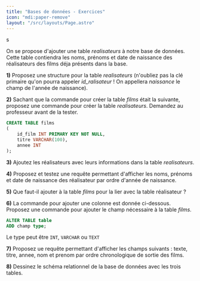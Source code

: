 ```yaml
---
title: "Bases de données - Exercices"
icon: "mdi:paper-remove"
layout: "/src/layouts/Page.astro"
---
```

s

On se propose d'ajouter une table _realisateurs_ à notre base de données.
Cette table contiendra les noms, prénoms et date de naissance des réalisateurs
des films déja présents dans la base.

**1)** Proposez une structure pour la table _realisateurs_ (n'oubliez pas la
clé primaire qu'on pourra appeler _id_ralisateur_ ! On appellera _naissance_
le champ de l'année de naissance).

**2)** Sachant que la commande pour créer la table _films_ était la suivante,
proposez une commande pour créer la table _realisateurs_. Demandez au
professeur avant de la tester.
    
```sql
CREATE TABLE films
(
    id_film INT PRIMARY KEY NOT NULL,
    titre VARCHAR(100),
    annee INT
);
```

**3)** Ajoutez les réalisateurs avec leurs informations dans la table
_realisateurs_.

**4)** Proposez et testez une requête permettant d'afficher les noms, prénoms
et date de naissance des réalisateur par ordre d'année de naissance.

**5)** Que faut-il ajouter à la table _films_ pour la lier avec la table
réalisateur ?

**6)** La commande pour ajouter une colonne est donnée ci-dessous. Proposez
une commande pour ajouter le champ nécessaire à la table _films_.
    
```sql
ALTER TABLE table
ADD champ type;
```

Le type peut être `INT`, `VARCHAR` ou `TEXT`

**7)** Proposez ue requête permettant d'afficher les champs suivants : texte,
titre, annee, nom et prenom par ordre chronologique de sortie des films.

**8)** Dessinez le schéma relationnel de la base de données avec les trois
tables.